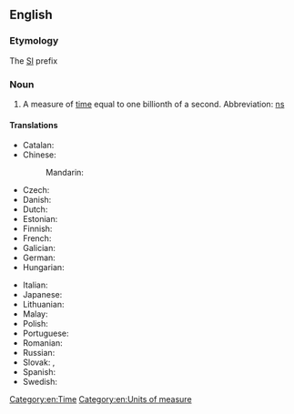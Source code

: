 {{also|nano-second}}
==English==
{{wikipedia|second}}

===Etymology===
The [[SI]] prefix {{prefix|nano|second|lang=en}}

===Noun===
{{en-noun}}

# A measure of [[time]] equal to one billionth of a second. Abbreviation: [[ns]]

====Translations====
{{trans-top|measure of time}}
* Catalan: {{t|ca|nanosegon|m}}
* Chinese:
*: Mandarin: {{t+|cmn|纳秒|tr=nàmiǎo}}
* Czech: {{t|cs|nanosekunda|f}}
* Danish: {{t|da|nanosekund}}
* Dutch: {{t+|nl|nanoseconde}}
* Estonian: {{t|et|nanosekund}}
* Finnish: {{t+|fi|nanosekunti}}
* French: {{t+|fr|nanoseconde|f}}
* Galician: {{t|gl|nanosegundo|m}}
* German: {{t+|de|Nanosekunde|f}}
* Hungarian: {{t|hu|nanoszekundum}}
{{trans-mid}}
* Italian: {{t+|it|nanosecondo|m}}
* Japanese: {{t|ja|ナノ秒|tr=Nano byō}}
* Lithuanian: {{t|lt|nanosekundė|f}}
* Malay: {{t|ms|nanosaat}}
* Polish: {{t|pl|nanosekunda|f}}
* Portuguese: {{t+|pt|nanossegundo|m}}
* Romanian: {{t+|ro|nanosecundă}}
* Russian: {{t+|ru|наносеку́нда|f}}
* Slovak: {{t|sk|nanosekunda|f}}, {{t|sk|nanosekunda|f}}
* Spanish: {{t+|es|nanosegundo|m}}
* Swedish: {{t|sv|nanosekund|c}}
{{trans-bottom}}

[[Category:en:Time]]
[[Category:en:Units of measure]]